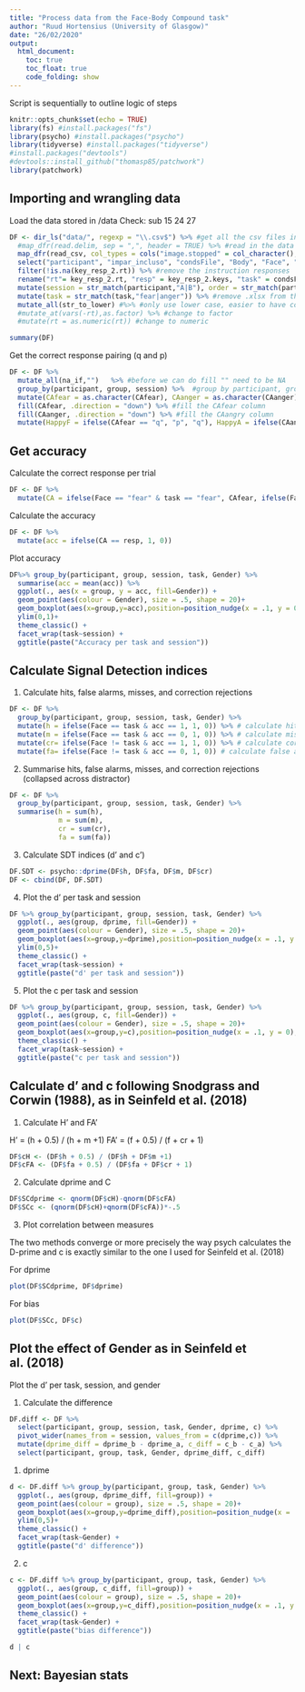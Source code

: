 ```yaml
---
title: "Process data from the Face-Body Compound task"
author: "Ruud Hortensius (University of Glasgow)"
date: "26/02/2020"
output:
  html_document:
    toc: true
    toc_float: true
    code_folding: show
---
```


Script is sequentially to outline logic of steps

```r
knitr::opts_chunk$set(echo = TRUE)
library(fs) #install.packages("fs")
library(psycho) #install.packages("psycho")
library(tidyverse) #install.packages("tidyverse")
#install.packages("devtools")
#devtools::install_github("thomasp85/patchwork")
library(patchwork)
```

## Importing and wrangling data

Load the data stored in /data
Check: sub 15 24 27

```r
DF <- dir_ls("data/", regexp = "\\.csv$") %>% #get all the csv files in the data folder
  #map_dfr(read.delim, sep = ",", header = TRUE) %>% #read in the data
  map_dfr(read_csv, col_types = cols("image.stopped" = col_character(), text.started = col_character(),  frameRate = col_character(), text_10.started = col_character())) %>%
  select("participant", "impar_incluso", "condsFile", "Body", "Face", "Type", "Gender", "CAfear", "CAanger", "key_resp_2.keys", "key_resp_2.rt") %>% #select the relevant columns
  filter(!is.na(key_resp_2.rt)) %>% #remove the instruction responses 
  rename("rt"= key_resp_2.rt, "resp" = key_resp_2.keys, "task" = condsFile) %>% #give responses and task a logical name
  mutate(session = str_match(participant,"A|B"), order = str_match(participant,"inc|imp"), group = str_match(participant,"E|C"), participant = str_remove_all(participant, "[:alpha:]")) %>% #get group, order and session
  mutate(task = str_match(task,"fear|anger")) %>% #remove .xlsx from the name
  mutate_all(str_to_lower) #%>% #only use lower case, easier to have conditional statements
  #mutate_at(vars(-rt),as.factor) %>% #change to factor
  #mutate(rt = as.numeric(rt)) #change to numeric

summary(DF)
```

Get the correct response pairing (q and p)
```r
DF <- DF %>%
  mutate_all(na_if,"")   %>% #before we can do fill "" need to be NA
  group_by(participant, group, session) %>%  #group by participant, group, session, because we want to do per individual
  mutate(CAfear = as.character(CAfear), CAanger = as.character(CAanger))  %>% #remove the factors
  fill(CAfear, .direction = "down") %>% #fill the CAfear column
  fill(CAanger, .direction = "down") %>% #fill the CAangry column
  mutate(HappyF = ifelse(CAfear == "q", "p", "q"), HappyA = ifelse(CAanger == "q", "p", "q")) #create the CAhappy column seperately for the fear/anger tasks
```

## Get accuracy

Calculate the correct response per trial
```r
DF <- DF %>%
  mutate(CA = ifelse(Face == "fear" & task == "fear", CAfear, ifelse(Face == "happy" & task == "fear", HappyF, ifelse(Face == "anger" & task == "anger", CAanger, HappyA)))) #get CA for the tasks
```

Calculate the accuracy
```r
DF <- DF %>%
  mutate(acc = ifelse(CA == resp, 1, 0))
```

Plot accuracy
```r
DF%>% group_by(participant, group, session, task, Gender) %>% 
  summarise(acc = mean(acc)) %>% 
  ggplot(., aes(x = group, y = acc, fill=Gender)) +
  geom_point(aes(colour = Gender), size = .5, shape = 20)+
  geom_boxplot(aes(x=group,y=acc),position=position_nudge(x = .1, y = 0),outlier.shape = NA, alpha = .5, width = .1, colour = "black")+ 
  ylim(0,1)+
  theme_classic() + 
  facet_wrap(task~session) + 
  ggtitle(paste("Accuracy per task and session"))
```

## Calculate Signal Detection indices

1. Calculate hits, false alarms, misses, and correction rejections 
```r
DF <- DF %>%
  group_by(participant, group, session, task, Gender) %>% 
  mutate(h = ifelse(Face == task & acc == 1, 1, 0)) %>% # calculate hits
  mutate(m = ifelse(Face == task & acc == 0, 1, 0)) %>% # calculate misses
  mutate(cr= ifelse(Face != task & acc == 1, 1, 0)) %>% # calculate correct rejections
  mutate(fa= ifelse(Face != task & acc == 0, 1, 0)) # calculate false alarms
```

2. Summarise hits, false alarms, misses, and correction rejections (collapsed across distractor)
```r
DF <- DF %>%
  group_by(participant, group, session, task, Gender) %>% 
  summarise(h = sum(h),
            m = sum(m),
            cr = sum(cr),
            fa = sum(fa))
```

3. Calculate SDT indices (d' and c')
```r
DF.SDT <- psycho::dprime(DF$h, DF$fa, DF$m, DF$cr)
DF <- cbind(DF, DF.SDT)
```

4. Plot the d' per task and session
```r
DF %>% group_by(participant, group, session, task, Gender) %>% 
  ggplot(., aes(group, dprime, fill=Gender)) +
  geom_point(aes(colour = Gender), size = .5, shape = 20)+
  geom_boxplot(aes(x=group,y=dprime),position=position_nudge(x = .1, y = 0),outlier.shape = NA, alpha = .5, width = .1, colour = "black")+ 
  ylim(0,5)+
  theme_classic() +
  facet_wrap(task~session) + 
  ggtitle(paste("d' per task and session"))
```

5. Plot the c per task and session
```r
DF %>% group_by(participant, group, session, task, Gender) %>% 
  ggplot(., aes(group, c, fill=Gender)) +
  geom_point(aes(colour = Gender), size = .5, shape = 20)+
  geom_boxplot(aes(x=group,y=c),position=position_nudge(x = .1, y = 0),outlier.shape = NA, alpha = .5, width = .1, colour = "black")+ 
  theme_classic() +
  facet_wrap(task~session) + 
  ggtitle(paste("c per task and session"))
```

## Calculate d' and c following Snodgrass and Corwin (1988), as in Seinfeld et al. (2018)

1. Calculate H' and FA'

H' = (h + 0.5) / (h + m +1)
FA' = (f + 0.5) / (f + cr + 1)

```r
DF$cH <- (DF$h + 0.5) / (DF$h + DF$m +1)
DF$cFA <- (DF$fa + 0.5) / (DF$fa + DF$cr + 1)
```

2. Calculate dprime and C
```r
DF$SCdprime <- qnorm(DF$cH)-qnorm(DF$cFA)
DF$SCc <- (qnorm(DF$cH)+qnorm(DF$cFA))*-.5
```

3. Plot correlation between measures

The two methods converge or more precisely the way psych calculates the D-prime and c is exactly similar to the one I used for Seinfeld et al. (2018)

For dprime
```r
plot(DF$SCdprime, DF$dprime)
```

For bias
```r
plot(DF$SCc, DF$c)
```

## Plot the effect of Gender as in Seinfeld et al. (2018)

Plot the d' per task, session, and gender

1. Calculate the difference

```r
DF.diff <- DF %>%
  select(participant, group, session, task, Gender, dprime, c) %>%
  pivot_wider(names_from = session, values_from = c(dprime,c)) %>%
  mutate(dprime_diff = dprime_b - dprime_a, c_diff = c_b - c_a) %>%
  select(participant, group, task, Gender, dprime_diff, c_diff)
```

1. dprime
```r
d <- DF.diff %>% group_by(participant, group, task, Gender) %>% 
  ggplot(., aes(group, dprime_diff, fill=group)) +
  geom_point(aes(colour = group), size = .5, shape = 20)+
  geom_boxplot(aes(x=group,y=dprime_diff),position=position_nudge(x = .1, y = 0),outlier.shape = NA, alpha = .5, width = .1, colour = "black")+ 
  ylim(0,5)+
  theme_classic() +
  facet_wrap(task~Gender) + 
  ggtitle(paste("d' difference"))
```

2. c
```r
c <- DF.diff %>% group_by(participant, group, task, Gender) %>% 
  ggplot(., aes(group, c_diff, fill=group)) +
  geom_point(aes(colour = group), size = .5, shape = 20)+
  geom_boxplot(aes(x=group,y=c_diff),position=position_nudge(x = .1, y = 0),outlier.shape = NA, alpha = .5, width = .1, colour = "black")+ 
  theme_classic() +
  facet_wrap(task~Gender) + 
  ggtitle(paste("bias difference"))
```

```r
d | c
```

## Next: Bayesian stats